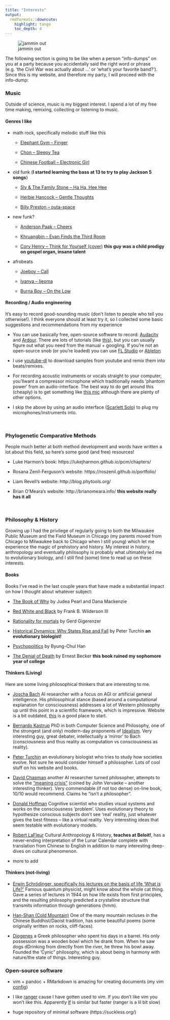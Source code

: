 ```yaml
---
title: "Interests"
output: 
  rmdformats::downcute:
    highlight: tango
    toc_depth: 4
---
```

![jammin out](bass.jpg)

The following section is going to be like when a person "info-dumps" on you at a party because you accidentally said the right word or phrase (e.g. 'the Civil War was actually about ...' or 'what's your favorite band?'). Since this is my website, and therefore my party, I will proceed with the info-dump:


### Music 

Outside of science, music is my biggest interest. I spend a lot of my free time making, remixing, collecting or listening to music. 

#### Genres I like 

* math rock, specifically melodic stuff like this

  - [Elephant Gym -- Finger](https://www.youtube.com/watch?v=bikIdnMf2gs)
  
  - [Chon -- Sleepy Tea](https://www.youtube.com/watch?v=0pdfn4KmPk4)
  
  - [Chinese Football -- Electronic Girl](https://www.youtube.com/watch?v=X2goYUJpq9k)
  
* old funk (**I started learning the bass at 13 to try to play Jackson 5 songs**)

  - [Sly & The Family Stone -- Ha Ha, Hee Hee](https://www.youtube.com/watch?v=m0GjKyAEePk)
  
  - [Herbie Hancock -- Gentle Thoughts ](https://www.youtube.com/watch?v=CgowvFGzIvA)
  
  - [Billy Preston -- outa-space](https://www.youtube.com/watch?v=uQaS9kJc-O4)
  
* new funk?

  - [Anderson Paak -- Cheers](https://www.youtube.com/watch?v=_z58W1-uGio)
  
  - [Khruangbin -- Evan Finds the Third Room](https://www.youtube.com/watch?v=5YkmBaoKBS0)
  
  - [Cory Henry -- Think for Yourself (cover)](https://www.youtube.com/watch?v=B9JUr4JTuJo) **this guy was a child prodigy on gospel organ, insane talent**
  
* afrobeats
  
  - [Joeboy -- Call](https://www.youtube.com/watch?v=ZUSnoIpevMM)
  - [Iyanya -- Ijeoma](https://www.youtube.com/watch?v=P-r9_jpXtPw)
  
  - [Burna Boy -- On the Low](https://www.youtube.com/watch?v=UFsskuvj8GQ)
  
#### Recording / Audio engineering 

It's easy to record good-sounding music (don't listen to people who tell you otherwise!). I think everyone should at least try it, so I collected some basic suggestions and recommendations from my experience

* You can use basically free, open-source software to record: [Audacity](https://www.audacityteam.org/) and [Ardour](https://ardour.org/). There are lots of tutorials (like [this](https://www.youtube.com/watch?v=iQM12Rx0Hf0)), but you can usually figure out what you need from the manual + googling. If you're not an open-source snob (or you're loaded) you can use [FL Studio](https://www.image-line.com/) or [Ableton](https://www.ableton.com/en/)

* I use [youtube-dl](https://ytdl-org.github.io/youtube-dl/index.html) to download samples from youtube and remix them into beats/remixes. 

* For recording acoustic instruments or vocals straight to your computer, you'llwant a compressor microphone which traditionally needs 'phantom power' from an audio-interface. The best way to do get around this (cheaply) is to get something like [this mic](https://www.amazon.com/Audio-Technica-ATR2500x-USB-Condenser-Microphone-ATR/dp/B07ZPC2FMQ/ref=pd_lpo_267_t_2/141-7695160-3538928?_encoding=UTF8&pd_rd_i=B07ZPC2FMQ&pd_rd_r=d24b545a-d0d5-4c69-8d7e-a287bb0467dc&pd_rd_w=xvZ9L&pd_rd_wg=n4Hgp&pf_rd_p=7b36d496-f366-4631-94d3-61b87b52511b&pf_rd_r=0QZECGNG0YQMWCZC27HN&psc=1&refRID=0QZECGNG0YQMWCZC27HN) although there are plenty of other options.

* I skip the above by using an audio interface ([Scarlett Solo](https://focusrite.com/en/usb-audio-interface/scarlett/scarlett-solo)) to plug my microphones/instruments into. 

<br>

### Phylogenetic Comparative Methods 

People much better at both method development and words have written a lot about this field, so here's some good (and free) resources! 

* Luke Harmon's book: https://lukejharmon.github.io/pcm/chapters/

* Rosana Zenil-Ferguson's website: https://roszenil.github.io/portfolio/

* Liam Revell's website: http://blog.phytools.org/

* Brian O'Meara's website: http://brianomeara.info/ **this website really has it all**

<br>

### Philosophy & History
Growing up I had the privilege of regularly going to both the Milwaukee Public Museum and the Field Museum in Chicago (my parents moved from Chicago to Milwaukee back to Chicago when I still young) which let me experience the magic of prehistory and history. My interest in history, anthropology and eventually philosophy is probably what ultimately led me to evolutionary biology, and I still find (some) time to read up on these interests.

#### Books 

Books I've read in the last couple years that have made a substantial impact on how I thought about whatever subject:

* [The Book of Why](http://bayes.cs.ucla.edu/WHY/) by Judea Pearl and Dana Mackenzie

* [Red White and Black](https://www.dukeupress.edu/red-white-and-black) by Frank B. Wilderson III

* [Rationality for mortals](https://psycnet.apa.org/record/2008-04868-000) by Gerd Gigerenzer

* [Historical Dynamics: Why States Rise and Fall](https://www.jstor.org/stable/j.ctt1wf4d45) by Peter Turchin **an evolutionary biologist!**

* [Psychopolitics](https://www.penguinrandomhouse.com/books/557122/psychopolitics-by-byung-chul-han/) by Byung-Chul Han

* [The Denial of Death](https://en.wikipedia.org/wiki/The_Denial_of_Death) by Ernest Becker **this book ruined my sophomore year of college**

#### Thinkers (Living)
Here are some living philosophical thinkers that are interesting to me. 

* [Joscha Bach](http://bach.ai/) AI researcher with a focus on AGI or artificial general intelligence. His philosophical stance (based around a computational explanation for consciousness) addresses a lot of Western philosophy up until this point in a scientific framework, which is impressive. Website is a bit outdated, [this](https://www.youtube.com/watch?v=e3K5UxWRRuY) is a good place to start. 

* [Bernardo Kastrup](https://www.bernardokastrup.com/) PhD in both Computer Science and Philosophy, one of the strongest (and only) modern-day proponents of [Idealism](https://en.wikipedia.org/wiki/Idealism). Very interesting guy, great debater, intellectually a 'mirror' to Bach (consciousness and thus reality as computation vs consciousness as reality).

* [Peter Turchin](http://peterturchin.com/) an evolutionary biologist who tries to study how societies evolve. Not sure he would consider himself a philosopher. Lots of cool stuff on his website and books.

* [David Chapman](https://meaningness.com/) another AI researcher turned philosopher, attempts to solve the ["meaning crisis"](https://awakeningfromthemeaningcrisis.com/) (coined by John Vervaeke -- another interesting thinker). Very commendable (if not too dense) on-line book, 10/10 would recommend. Claims he "isn't a philosopher".

* [Donald Hoffman](https://www.cogsci.uci.edu/~ddhoff/) Cognitive scientist who studies visual systems and works on the consciousness 'problem'. Uses evolutionary theory to hypothesize conscious subjects don't see 'real' reality, just whatever gives the best fitness -- like a virtual reality. Very interesting ideas that seem testable with evolutionary models.

* [Robert LaFleur](http://robert-lafleur.blogspot.com/) Cultural Anthropology & History, **teaches at Beloit!**, has a never-ending interpretation of the Lunar Calendar complete with translation from Chinese to English in addition to many interesting deep-dives on cultural phenomenon.

* more to add

#### Thinkers (not-living) 

* [Erwin Schrödinger, specifically his lectures on the basis of life 'What is Life?'](https://en.wikipedia.org/wiki/What_Is_Life%3F) Famous quantum physicist, might know about the whole cat thing. Gave a series of lectures in 1944 on how life exists from first principles, and the resulting philosophy predicted a crystalline structure that transmits information through generations (hmm). 

* [Han-Shan (Cold Mountain)](https://en.wikipedia.org/wiki/Hanshan_(poet)) One of the many mountain recluses in the Chinese Buddhist/Daoist tradition, has some beautiful poems (some originally written on rocks, cliff-faces).

* [Diogenes](https://en.wikipedia.org/wiki/Diogenes) a Greek philosopher who spent his days in a barrel. His only possession was a wooden bowl which he drank from. When he saw dogs dDrinking from directly from the river, he threw his bowl away. Founded the 'Cynic" philosophy, which is about being in harmony with nature/the state of things. Interesting guy.


### Open-source software

* vim + pandoc + RMarkdown is amazing for creating documents (my vim [config](https://github.com/nbone455/personal-config))

* I like [ranger](https://ranger.github.io/) cause I have gotten used to vim. If you don't like vim you won't like this. Apparently [lf](https://github.com/gokcehan/lf) is similar but faster (ranger is a lil bit slow)

* huge repository of minimal software (https://suckless.org/)

